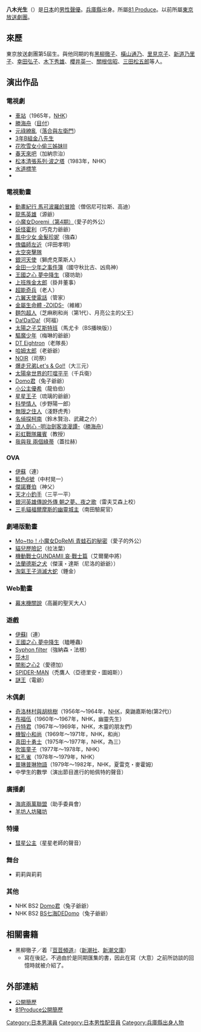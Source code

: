 {{noteTA|G1=Anime}}
{{配音員
|名字= 八木 光生
|圖像= 
|尺寸= 
|說明= 
|藝名= 八木 光生
|英文名=
|本名= 八木 光正<br>{{lang|ja|やぎ こうせい}}
|綽號= 
|出生地= {{JPN}}[[兵庫縣|兵庫縣]]
|出身地= 
|身高= 167cm
|體重= 
|血型= O
|生年= 1930
|生月= 2
|生日= 13
|歿年= 
|歿月= 
|歿日= 
|所屬= [[81_Produce|81 Produce]]
|活動時期= 
|出道作= 
|代表作= 
|網站= 
|其他= 
}}
{{Japanese|japanese=八木 光生|kana=やぎ こうせい|romaji=Yagi Kōsei}}
'''八木光生'''（{{bd|1930年|2月13日|catIdx=Yagi Kōsei}}）是[[日本|日本]]的[[男性|男性]][[聲優|聲優]]。[[兵庫縣|兵庫縣]]出身。所屬[[81_Produce|81 Produce]]。以前所屬[[東京放送劇團|東京放送劇團]]。

== 來歷 ==
東京放送劇團第5屆生。與他同期的有[[黑柳徹子|黑柳徹子]]、[[橫山通乃|橫山通乃]]、[[里見京子|里見京子]]、[[新道乃里子|新道乃里子]]、[[幸田弘子|幸田弘子]]、[[木下秀雄|木下秀雄]]、[[櫻井英一|櫻井英一]]、[[關根信昭|關根信昭]]、[[三田松五郎|三田松五郎]]等人。

== 演出作品 ==
=== 電視劇 ===
* [[電視指定席「車站」|車站]]（1965年，[[日本放送協會|NHK]]）
* [[勝海舟_(大河劇)|勝海舟]]（[[目付|目付]]）
* [[元祿繚亂|元祿繚亂]]（[[落合勝信|落合與左衛門]]）
* [[3年B組金八先生|3年B組金八先生]]
* [[小偷三姊妹系列|花吹雪女小偷三姊妹III]]
* [[春天來吧|春天來吧]]（加納宗治）
* [[波之塔|松本清張系列·波之塔]]（1983年，NHK）
* [[水道標竿|水道標竿]]
* {{link-jp|理科教室中學一年級生|理科教室中学校1年生}}

=== 電視動畫 ===
* [[動畫紀行_馬可波羅的冒險|動畫紀行 馬可波羅的冒險]]（僧侶尼可拉斯、高迪）
* [[龍馬英雄|龍馬英雄]]（源爺）
* [[小魔女Doremi|小魔女Doremi（第4期）]]（愛子的外公）
* [[妖怪霍利|妖怪霍利]]（巧克力爺爺）
* [[風中少女_金髮珍妮|風中少女 金髮珍妮]]（強森）
* [[傀儡師左近|傀儡師左近]]（坪田孝明）
* [[太空突擊隊|太空突擊隊]]
* [[銀河天使|銀河天使]]（獅虎克萊斯人）
* [[金田一少年之事件簿_(動畫)|金田一少年之事件簿]]（國守秋比古、凶鳥神）
* [[王國之心_夢中降生|王國之心 夢中降生]]（寝坊助）
* [[上班族金太郎|上班族金太郎]]（掛井董事）
* [[超能奇兵|超能奇兵]]（老人）
* [[六翼天使電話|六翼天使電話]]（管家）
* [[金屬生命體_-ZOIDS-|金屬生命體 -ZOIDS-]]（維維）
* [[麵包超人|麵包超人]]（芝麻刷和尚（第1代）、月亮公主的父王）
* [[Da!Da!Da!|Da!Da!Da!]]（阿福）
* [[太陽之子艾斯特班|太陽之子艾斯特班]]（馬尤卡（BS播映版））
* [[驅魔少年|驅魔少年]]（梅琳的爺爺）
* [[DT_Eightron|DT Eightron]]（老隊長）
* [[哈姆太郎|哈姆太郎]]（老爺爺）
* [[NOIR|NOIR]]（司祭）
* [[爆走兄弟Let's_&_Go!!|爆走兄弟Let's & Go!!]]（大三元）
* [[太陽傘世界的叮噹平平|太陽傘世界的叮噹平平]]（千兵衛）
* [[Domo君|Domo君]]（兔子爺爺）
* [[小公主優希|小公主優希]]（龍伯伯）
* [[星星王子|星星王子]]（琉璃的爺爺）
* [[科學情人|科學情人]]（步野陽一郎）
* [[無限之住人|無限之住人]]（淺野虎秀）
* [[名偵探柯南_(動畫)|名偵探柯南]]（鈴木賢治、武藏之介）
* [[浪客劍心|浪人劍心 -明治劍客浪漫譚-]]（[[勝海舟|勝海舟]]）
* [[彩虹戰隊羅賓|彩虹戰隊羅賓]]（教授）
* [[我與我_兩個綠蒂|我與我 兩個綠蒂]]（蓋拉赫）

=== OVA ===
* [[伊蘇I|伊蘇]]（連）
* [[籃色6號|籃色6號]]（中村晃一） 
* [[傑諾賽伯|傑諾賽伯]]（神父）
* [[天才小釣手|天才小釣手]]（三平一平）
* [[銀河英雄傳說|銀河英雄傳說外傳 朝之夢、夜之歌]]（雷夫艾森上校）
* [[三毛貓福爾摩斯系列|三毛貓福爾摩斯的幽靈城主]]（南田驗屍官）

=== 劇場版動畫 ===
* [[小魔女Doremi|Mo~tto！小魔女DoReMi 青蛙石的秘密]]（愛子的外公）
* [[貓兒歷險記|貓兒歷險記]]（拉法葉）
* [[機動戰士GUNDAM|機動戰士GUNDAMII 哀·戰士篇]]（艾爾蘭中將）
* [[法蘭德斯之犬|法蘭德斯之犬]]（傑漢・達斯（尼洛的爺爺））
* [[淘氣王子消滅大蛇|淘氣王子消滅大蛇]]（錘金）

=== Web動畫 ===
* [[幕末機關說|幕末機關說]]（高麗的聖天大人）

=== 遊戲 ===
* [[伊蘇I|伊蘇I]]（連）
* [[王國之心_夢中降生|王國之心 夢中降生]]（瞌睡蟲）
* [[Syphon_filter|Syphon filter]]（強納森・法根）
* [[莎木|莎木II]]
* [[闇影之心2|闇影之心2]]（愛德加）
* [[蜘蛛人|SPIDER-MAN]]（禿鷹人（亞德里安・圖姆斯））
* [[謎王|謎王]]（電爺）

=== 木偶劇 ===
* [[奇洛林村與胡桃樹|奇洛林村與胡桃樹]]（1956年～1964年，[[日本放送協會|NHK]]，臭鼬嘉斯帕(第2代)）
* [[布福伍|布福伍]]（1960年～1967年，NHK，幽靈先生）
* [[丹特君|丹特君]]（1967年～1969年，NHK，木靈的朋友們）
* [[機智小和尚|機智小和尚]]（1969年～1971年，NHK，和尚）
* [[真田十勇士_(NHK木偶劇)|真田十勇士]]（1975年～1977年，NHK，為三）
* [[吹笛童子|吹笛童子]]（1977年～1978年，NHK）
* [[紅孔雀|紅孔雀]]（1978年～1979年，NHK）
* [[普琳普琳物語|普琳普琳物語]]（1979年～1982年，NHK，夏雷克・麥霍姆）
* 中學生的數學（演出節目進行的帕佩特的聲音）

=== 廣播劇 ===
* [[海底兩萬里|海底兩萬聯盟]]（助手委員會）
* [[羊坊人坊豬坊|羊坊人坊豬坊]]

=== 特撮 ===
* [[彗星公主|彗星公主]]（星星老師的聲音）

=== 舞台 ===
* 莉莉與莉莉

=== 其他 ===
* NHK BS2 [[Domo君|Domo君]]（兔子爺爺）
* NHK BS2 [[Domo君|BS七海DEDomo]]（兔子爺爺）

== 相關書籍 ==
* 黑柳徹子／着『[[荳荳頻道|荳荳頻道]]』（[[新潮社|新潮社]]、[[新潮文庫|新潮文庫]]）
** 寫在後記，不過由於是同期匯集的書，因此在寫（大意）之前所訪談的回憶時就被介紹了。

== 外部連結 ==
* [http://talent.yahoo.co.jp/pf/profile/pp4464 公開簡歷] {{Wayback|url=http://talent.yahoo.co.jp/pf/profile/pp4464 |date=20130531061839 }}
* [https://web.archive.org/web/20110520135233/http://www.81produce.co.jp/list.cgi?man+7112150324020 81Produce公開簡歷]

{{81 Produce}}

{{DEFAULTSORT:Yagi Kosei}}
[[Category:日本男演員|Category:日本男演員]]
[[Category:日本男性配音員|Category:日本男性配音員]]
[[Category:兵庫縣出身人物|Category:兵庫縣出身人物]]